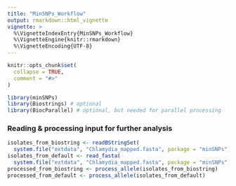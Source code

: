 ```yaml
---
title: "MinSNPs_Workflow"
output: rmarkdown::html_vignette
vignette: >
  %\VignetteIndexEntry{MinSNPs_Workflow}
  %\VignetteEngine{knitr::rmarkdown}
  %\VignetteEncoding{UTF-8}
---
```


```r
knitr::opts_chunk$set(
  collapse = TRUE,
  comment = "#>"
)
```

```r
library(minSNPs)
library(Biostrings) # optional
library(BiocParallel) # optional, but needed for parallel processing
```
### Reading & processing input for further analysis
```r
isolates_from_biostring <- readBStringSet(
  system.file("extdata", "Chlamydia_mapped.fasta", package = "minSNPs"))
isolates_from_default <- read_fasta(
  system.file("extdata", "Chlamydia_mapped.fasta", package = "minSNPs"))
processed_from_biostring <- process_allele(isolates_from_biostring)
processed_from_default <- process_allele(isolates_from_default)
```

